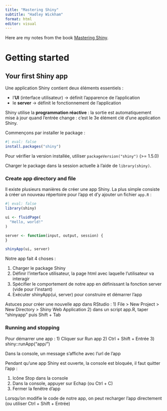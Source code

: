 ```yaml
---
title: "Mastering Shiny"
subtitle: "Hadley Wickham"
format: html
editor: visual
---
```


Here are my notes from the book [Mastering Shiny](https://mastering-shiny.org/index.html).

# Getting started

## Your first Shiny app

Une application Shiny contient deux éléments essentiels :

-   l'**UI** (interface utilisateur) -\> définit l'apparence de l'application\
-   le **server** -\> définit le fonctionnement de l'application

Shiny utilise la **programmation réactive** : la sortie est automatiquement mise à jour quand l'entrée change : c'est le 3e élément clé d'une application Shiny.

Commençons par installer le package :

```r
#| eval: false
install.packages("shiny")
```

Pour vérifier la version installée, utiliser `packageVersion("shiny")` (\>= 1.5.0)

Charger le package dans la session actuelle à l'aide de `library(shiny)`.

### Create app directory and file

Il existe plusieurs manières de créer une app Shiny. La plus simple consiste à créer un nouveau répertoire pour l'app et d'y ajouter un fichier `app.R` :

```r
#| eval: false
library(shiny)

ui <- fluidPage(
  "Hello, world!"
)

server <- function(input, output, session) {
}

shinyApp(ui, server)
```

Notre app fait 4 choses : 

1) Charger le package Shiny
2) Définir l'interface utilisateur, la page html avec laquelle l'utilisateur va interagir
3) Spécifier le comportement de notre app en définissant la fonction server (vide pour l'instant)  
4) Exécuter shinyApp(ui, server) pour construire et démarrer l'app

Astuces pour créer une nouvelle app dans RStudio :
1) File > New Project > New Directory > Shiny Web Application
2) dans un script app.R, taper "shinyapp" puis Shift + Tab

### Running and stopping

Pour démarrer une app : 
1) Cliquer sur Run app 
2) Ctrl + Shift + Entrée
3) shiny::runApp("app/")

Dans la console, un message s'affiche avec l'url de l'app

Pendant qu'une app Shiny est ouverte, la console est bloquée, il faut quitter l'app : 

1) Icône Stop dans la console
2) Dans la console, appuyer sur Echap (ou Ctrl + C)
3) Fermer la fenêtre d'app

Lorsqu'on modifie le code de notre app, on peut recharger l'app directement (ou utiliser Ctrl + Shift + Entrée)
